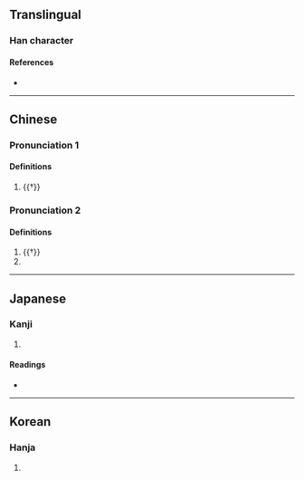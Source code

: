 {{character info}}
==Translingual==

===Han character===
{{Han char|rn=9|rad=人|as=08|sn=10|four=|canj=OKJT|ids=⿰亻奔}}

====References====
* {{Han ref|kx=0109.160|dkj=00806|dj=0232.140|hdz=10172.100|uh=5034|ud=20532}}

----

==Chinese==
{{zh-forms}}

===Pronunciation 1===
{{zh-pron
|m=bēn
|cat=
}}

====Definitions====
{{zh-hanzi}}

# {{†}} {{zh-alt-form|奔}}

===Pronunciation 2===
{{zh-pron
|m=bèn
|cat=
}}

====Definitions====
{{zh-hanzi}}

# {{†}} {{zh-alt-form|笨}}
# {{zh-used in|倴城}}

----

==Japanese==

===Kanji===
{{ja-kanji|grade=|rs=人08}}

# {{rfdef|ja|sort=人08}}

====Readings====
* {{ja-readings|on=[[ほん]] (hon)|kun=}}

----

==Korean==

===Hanja===
{{ko-hanja|hangeul=분|rv=bun|mr=pun}}

# {{rfdef|ko|sort=人08}}